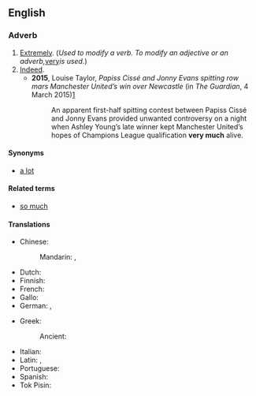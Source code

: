 ==English==

===Adverb===
{{en-adv}}

# [[extremely|Extremely]]. (''Used to modify a verb. To modify an adjective or an adverb, ''[[very]]'' is used.'')
# [[indeed|Indeed]].
#* '''2015''', Louise Taylor, ''Papiss Cissé and Jonny Evans spitting row mars Manchester United’s win over Newcastle'' (in ''The Guardian'', 4 March 2015)[http://www.theguardian.com/football/2015/mar/04/newcastle-united-manchester-united-premier-league-match-report]
#*: An apparent first-half spitting contest between Papiss Cissé and Jonny Evans provided unwanted controversy on a night when Ashley Young’s late winner kept Manchester United’s hopes of Champions League qualification '''very much''' alive.

====Synonyms====
* [[a lot]]

====Related terms====
* [[so much]]

====Translations====
{{trans-top|extremely}}
* Chinese:
*: Mandarin: {{t+|cmn|很|tr=hěn}}, {{t+|cmn|非常|tr=fēicháng}}
* Dutch: {{t-needed|nl}}
* Finnish: {{t|fi|erittäin paljon}}
* French: {{t+|fr|beaucoup}}
* Gallo: {{t|roa-gal|brav'ment}}
* German: {{t+|de|sehr}}, {{t+|de|schön}}
{{trans-mid}}
* Greek:
*: Ancient: {{t|grc|σφόδρα}}
* Italian: {{t+|it|mille}}
* Latin: {{t+|la|multum}}, {{t|la|plūrimum}}
* Portuguese: {{t+|pt|muito}}
* Spanish: {{t+|es|mucho|m}}
* Tok Pisin: {{t|tpi|tumas}}
{{trans-bottom}}

{{trans-see|indeed}}